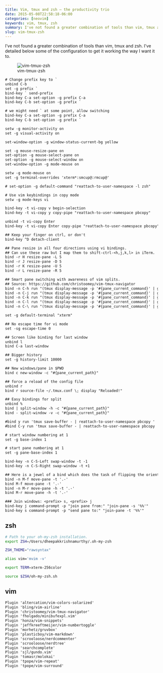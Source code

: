 ```yaml
---
title: Vim, tmux and zsh — the productivity trio
date: 2015-05-08T22:58:18-06:00
categories: [neovim]
keywords: vim, tmux, zsh
summary: I've not found a greater combination of tools than vim, tmux and zsh. I've detailed below some of the configuration ...
slug: vim-tmux-zsh
---
```


I've not found a greater combination of tools than vim, tmux and zsh. I've detailed below some of the configuration to get it working the way I want it to.

![vim-tmux-zsh](vim-tmux-zsh.png)

```default
# Change prefix key to `
unbind C-b
set -g prefix `
bind-key ` send-prefix
bind-key C-a set-option -g prefix C-a
bind-key C-b set-option -g prefix `

# we might need ` at some point, allow switching
bind-key C-a set-option -g prefix C-a
bind-key C-b set-option -g prefix `

setw -g monitor-activity on
set -g visual-activity on

set-window-option -g window-status-current-bg yellow

set -g mouse-resize-pane on
set-option -g mouse-select-pane on
set-option -g mouse-select-window on
set-window-option -g mode-mouse on

setw -g mode-mouse on
set -g terminal-overrides 'xterm*:smcup@:rmcup@'

# set-option -g default-command "reattach-to-user-namespace -l zsh"

# Use vim keybindings in copy mode
setw -g mode-keys vi

bind-key -t vi-copy v begin-selection
bind-key -t vi-copy y copy-pipe "reattach-to-user-namespace pbcopy"

unbind -t vi-copy Enter
bind-key -t vi-copy Enter copy-pipe "reattach-to-user-namespace pbcopy"

## Keep your finger on ctrl, or don't
bind-key ^D detach-client

## Pane resize in all four directions using vi bindings.
## Can use these raw but I map them to shift-ctrl-<h,j,k,l> in iTerm.
bind -r H resize-pane -L 5
bind -r J resize-pane -D 5
bind -r K resize-pane -U 5
bind -r L resize-pane -R 5

## Smart pane switching with awareness of vim splits.
## Source: https://github.com/christoomey/vim-tmux-navigator
bind -n C-h run "(tmux display-message -p '#{pane_current_command}' | grep -iqE '(^|\/)g?(view|vim?)(diff)?$' && tmux send-keys C-h) || tmux select-pane -L"
bind -n C-j run "(tmux display-message -p '#{pane_current_command}' | grep -iqE '(^|\/)g?(view|vim?)(diff)?$' && tmux send-keys C-j) || tmux select-pane -D"
bind -n C-k run "(tmux display-message -p '#{pane_current_command}' | grep -iqE '(^|\/)g?(view|vim?)(diff)?$' && tmux send-keys C-k) || tmux select-pane -U"
bind -n C-l run "(tmux display-message -p '#{pane_current_command}' | grep -iqE '(^|\/)g?(view|vim?)(diff)?$' && tmux send-keys C-l) || tmux select-pane -R"
bind -n C-\ run "(tmux display-message -p '#{pane_current_command}' | grep -iqE '(^|\/)g?(view|vim?)(diff)?$' && tmux send-keys 'C-\\') || tmux select-pane -l"

set -g default-terminal "xterm"

## No escape time for vi mode
set -sg escape-time 0

## Screen like binding for last window
unbind l
bind C-a last-window

## Bigger history
set -g history-limit 10000

## New windows/pane in $PWD
bind c new-window -c "#{pane_current_path}"

## force a reload of the config file
unbind r
bind r source-file ~/.tmux.conf \; display "Reloaded!"

## Easy bindings for split
unbind %
bind | split-window -h -c "#{pane_current_path}"
bind - split-window -v -c "#{pane_current_path}"

#bind y run 'tmux save-buffer - | reattach-to-user-namespace pbcopy '
#bind C-y run 'tmux save-buffer - | reattach-to-user-namespace pbcopy '

# start window numbering at 1
set -g base-index 1

# start pane numbering at 1
set -g pane-base-index 1

bind-key -n C-S-Left swap-window -t -1
bind-key -n C-S-Right swap-window -t +1

## Here is a jewel of a bind which does the task of flipping the orientation of the current pane with the pane before it (in the ordering) -- I had a SO question on this and nobody answered.
bind -n M-f move-pane -t '.-'
bind M-f move-pane -t '.-'
bind -n M-r move-pane -h -t '.-'
bind M-r move-pane -h -t '.-'

### Join windows: <prefix> s, <prefix> j
bind-key j command-prompt -p "join pane from:" "join-pane -s '%%'"
bind-key s command-prompt -p "send pane to:" "join-pane -t '%%'"
```

## zsh

```zsh
# Path to your oh-my-zsh installation.
export ZSH=/Users/dheepakkrishnamurthy/.oh-my-zsh

ZSH_THEME="rawsyntax"

alias vim='mvim -v'

export TERM=xterm-256color

source $ZSH/oh-my-zsh.sh
```

## vim

```default
Plugin 'altercation/vim-colors-solarized'
Plugin 'bling/vim-airline'
Plugin 'christoomey/vim-tmux-navigator'
Plugin 'fholgado/minibufexpl.vim'
Plugin 'honza/vim-snippets'
Plugin 'jeffkreeftmeijer/vim-numbertoggle'
Plugin 'morhetz/gruvbox'
Plugin 'plasticboy/vim-markdown'
Plugin 'scrooloose/nerdcommenter'
Plugin 'scrooloose/nerdtree'
Plugin 'searchcomplete'
Plugin 'sjl/gundo.vim'
Plugin 'tomasr/molokai'
Plugin 'tpope/vim-repeat'
Plugin 'tpope/vim-surround'
```

